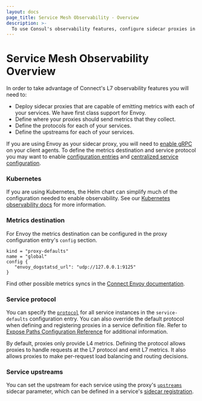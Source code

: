```yaml
---
layout: docs
page_title: Service Mesh Observability - Overview
description: >-
  To use Consul's observability features, configure sidecar proxies in the service mesh to collect and emit L7 metrics. Learn about configuring metrics destinations and a service's protocol and upstreams.
---
```


# Service Mesh Observability Overview

In order to take advantage of Connect's L7 observability features you will need
to:

- Deploy sidecar proxies that are capable of emitting metrics with each of your
  services. We have first class support for Envoy.
- Define where your proxies should send metrics that they collect.
- Define the protocols for each of your services.
- Define the upstreams for each of your services.

If you are using Envoy as your sidecar proxy, you will need to [enable
gRPC](/consul/docs/agent/config/config-files#grpc_port) on your client agents. To define the
metrics destination and service protocol you may want to enable [configuration
entries](/consul/docs/agent/config/config-files#config_entries) and [centralized service
configuration](/consul/docs/agent/config/config-files#enable_central_service_config).

### Kubernetes
If you are using Kubernetes, the Helm chart can simplify much of the configuration needed to enable observability. See
our [Kubernetes observability docs](/consul/docs/k8s/connect/observability/metrics) for more information.

### Metrics destination

For Envoy the metrics destination can be configured in the proxy configuration
entry's `config` section.

```
kind = "proxy-defaults"
name = "global"
config {
   "envoy_dogstatsd_url": "udp://127.0.0.1:9125"
}
```

Find other possible metrics syncs in the [Connect Envoy documentation](/consul/docs/connect/proxies/envoy#bootstrap-configuration).

### Service protocol

You can specify the [`protocol`](/consul/docs/connect/config-entries/service-defaults#protocol)
for all service instances in the `service-defaults` configuration entry. You can also override the default protocol when defining and registering proxies in a service definition file. Refer to [Expose Paths Configuration Reference](/consul/docs/connect/registration/service-registration#expose-paths-configuration-reference) for additional information. 

By default, proxies only provide L4 metrics. 
Defining the protocol allows proxies to handle requests at the L7
protocol and emit L7 metrics. It also allows proxies to make per-request
load balancing and routing decisions.

### Service upstreams

You can set the upstream for each service using the proxy's
[`upstreams`](/consul/docs/connect/registration/service-registration#upstreams)
sidecar parameter, which can be defined in a service's [sidecar registration](/consul/docs/connect/registration/sidecar-service).
